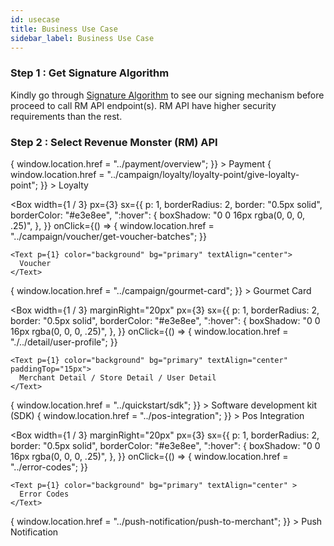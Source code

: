 ```yaml
---
id: usecase
title: Business Use Case
sidebar_label: Business Use Case
---
```



### Step 1 : Get Signature Algorithm

Kindly go through [Signature Algorithm](../quickstart/signature-algorithm) to see our signing mechanism before proceed to call RM API endpoint(s). RM API have higher security requirements than the rest.

### Step 2 : Select Revenue Monster (RM) API

<Flex>
  <Box
    width={1 / 3}
    marginRight="20px"
    px={3}
    sx={{
      p: 1,
      borderRadius: 2,
      border: "0.5px solid",
      borderColor: "#e3e8ee",
      ":hover": {
        boxShadow: "0 0 16px rgba(0, 0, 0, .25)",
      },
    }}
    onClick={() => {
      window.location.href = "../payment/overview";
    }}
  >
    <Text p={1} color="background" bg="primary" textAlign="center">
      Payment
    </Text>
  </Box>
  <Box
    width={1 / 3}
    marginRight="20px"
    px={3}
    sx={{
      p: 1,
      borderRadius: 2,
      border: "0.5px solid",
      borderColor: "#e3e8ee",
      ":hover": {
        boxShadow: "0 0 16px rgba(0, 0, 0, .25)",
      },
    }}
    onClick={() => {
      window.location.href = "../campaign/loyalty/loyalty-point/give-loyalty-point";
    }}
  >
    <Text p={1} color="background" bg="primary" textAlign="center">
      Loyalty
    </Text>
  </Box>

  <Box
    width={1 / 3}
    px={3}
    sx={{
      p: 1,
      borderRadius: 2,
      border: "0.5px solid",
      borderColor: "#e3e8ee",
      ":hover": {
        boxShadow: "0 0 16px rgba(0, 0, 0, .25)",
      },
    }}
     onClick={() => {
      window.location.href = "../campaign/voucher/get-voucher-batches";
    }}
  >
    <Text p={1} color="background" bg="primary" textAlign="center">
      Voucher
    </Text>
  </Box>
</Flex>

<Flex marginTop="20px">
  <Box
    width={1 / 3}
    marginRight="20px"
    px={3}
    sx={{
      p: 1,
      borderRadius: 2,
      border: "0.5px solid",
      borderColor: "#e3e8ee",
      ":hover": {
        boxShadow: "0 0 16px rgba(0, 0, 0, .25)",
      },
    }}
      onClick={() => {
      window.location.href = "../campaign/gourmet-card";
    }}
  >
    <Text p={1} color="background" bg="primary" textAlign="center" paddingTop="20px">
      Gourmet Card
    </Text>
  </Box>

  <Box
    width={1 / 3}
    marginRight="20px"
    px={3}
    sx={{
      p: 1,
      borderRadius: 2,
      border: "0.5px solid",
      borderColor: "#e3e8ee",
      ":hover": {
        boxShadow: "0 0 16px rgba(0, 0, 0, .25)",
      },
    }}
     onClick={() => {
      window.location.href = "./../detail/user-profile";
    }}
  >
    <Text p={1} color="background" bg="primary" textAlign="center" paddingTop="15px">
      Merchant Detail / Store Detail / User Detail
    </Text>
  </Box>
  <Box
    width={1 / 3}
    px={3}
    sx={{
      p: 1,
      borderRadius: 2,
      border: "0.5px solid",
      borderColor: "#e3e8ee",
      ":hover": {
        boxShadow: "0 0 16px rgba(0, 0, 0, .25)",
      },
    }}
      onClick={() => {
      window.location.href = "../quickstart/sdk";
    }}
  >
    <Text p={1} color="background" bg="primary" textAlign="center" paddingTop="15px">
       Software development kit (SDK)
    </Text>
  </Box>
</Flex>

<Flex marginTop="20px">
  <Box
    width={1 / 3}
    marginRight="20px"
    px={3}
    sx={{
      p: 1,
      borderRadius: 2,
      border: "0.5px solid",
      borderColor: "#e3e8ee",
      ":hover": {
        boxShadow: "0 0 16px rgba(0, 0, 0, .25)",
      },
    }}
      onClick={() => {
      window.location.href = "../pos-integration";
    }}
  >
    <Text p={1} color="background" bg="primary" textAlign="center" >
     Pos Integration
    </Text>
  </Box>

  <Box
    width={1 / 3}
    marginRight="20px"
    px={3}
    sx={{
      p: 1,
      borderRadius: 2,
      border: "0.5px solid",
      borderColor: "#e3e8ee",
      ":hover": {
        boxShadow: "0 0 16px rgba(0, 0, 0, .25)",
      },
    }}
       onClick={() => {
      window.location.href = "../error-codes";
    }}
  >
    <Text p={1} color="background" bg="primary" textAlign="center" >
      Error Codes
    </Text>
  </Box>
  <Box
    width={1 / 3}
    px={3}
    sx={{
      p: 1,
      borderRadius: 2,
      border: "0.5px solid",
      borderColor: "#e3e8ee",
      ":hover": {
        boxShadow: "0 0 16px rgba(0, 0, 0, .25)",
      },
    }}
     onClick={() => {
      window.location.href = "../push-notification/push-to-merchant";
    }}
  >
    <Text p={1} color="background" bg="primary" textAlign="center" >
       Push Notification
    </Text>
  </Box>
</Flex>
